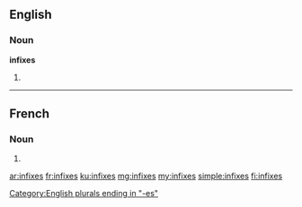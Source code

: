 ==English==

===Noun===
'''infixes'''

# {{plural of|infix}}

[[Category:English plurals ending in "-es"]]

----

==French==

===Noun===
{{head|fr|plural}} {{m-p}}

# {{plural of|infixe|lang=fr}}

[[ar:infixes]]
[[fr:infixes]]
[[ku:infixes]]
[[mg:infixes]]
[[my:infixes]]
[[simple:infixes]]
[[fi:infixes]]